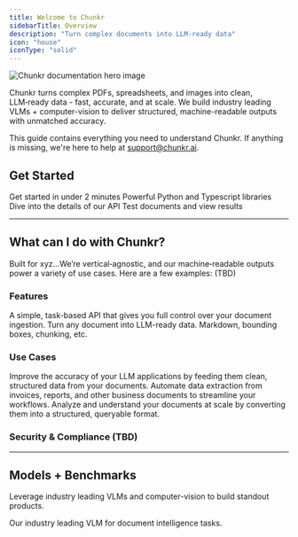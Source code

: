 ```yaml
---
title: Welcome to Chunkr
sidebarTitle: Overview
description: "Turn complex documents into LLM-ready data"
icon: "house"
iconType: "solid"
---
```


<Frame>
  <img src="/assets/frame.jpg" alt="Chunkr documentation hero image" />
</Frame>

Chunkr turns complex PDFs, spreadsheets, and images into clean, LLM‑ready data - fast, accurate, and at scale.
We build industry leading VLMs + computer-vision to deliver structured, machine-readable outputs with unmatched accuracy.

This guide contains everything you need to understand Chunkr. If anything is missing,
we're here to help at support@chunkr.ai.

## Get Started

<CardGroup>
  <Card title="Quickstart" href="/docs/get-started/quickstart" icon="bolt">
    Get started in under 2 minutes
  </Card>
  <Card title="SDK" href="/docs/get-started/sdk" icon="rocket">
    Powerful Python and Typescript libraries
  </Card>
  <Card title="API Reference" href="/docs/get-started/llm-docs" icon="book">
    Dive into the details of our API
  </Card>
  <Card title="Viewer" href="/docs/get-started/viewer" icon="browser">
    Test documents and view results
  </Card>
</CardGroup>

---

## What can I do with Chunkr?

Built for xyz...We’re vertical‑agnostic, and our machine‑readable outputs power a variety of use cases. Here are a few examples:
(TBD)

### Features

<CardGroup>
  <Card title="Task System" href="/docs/task-system/overview" icon="upload">
    A simple, task-based API that gives you full control over your document
    ingestion.
  </Card>
  <Card title="Parse" href="/docs/parse/overview" icon="crop-simple">
    Turn any document into LLM-ready data. Markdown, bounding boxes, chunking,
    etc.
  </Card>
</CardGroup>

### Use Cases

<CardGroup>
  <Card title="Retrieval-Augmented Generation (RAG)">
    Improve the accuracy of your LLM applications by feeding them clean,
    structured data from your documents.
  </Card>
  <Card title="Document Automation">
    Automate data extraction from invoices, reports, and other business
    documents to streamline your workflows.
  </Card>
  <Card title="Content & Data Analytics">
    Analyze and understand your documents at scale by converting them into a
    structured, queryable format.
  </Card>
</CardGroup>

### Security & Compliance (TBD)

---

## Models + Benchmarks

Leverage industry leading VLMs and computer-vision to build standout products.

<CardGroup>
  <Card title="chunkr-parse-1" href="/docs/models/chunkr-parse-1" icon="robot">
    Our industry leading VLM for document intelligence tasks.
  </Card>
</CardGroup>
